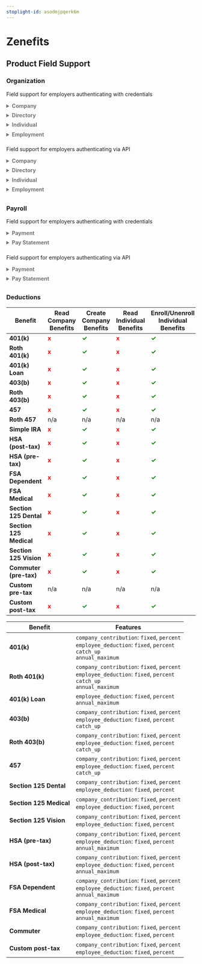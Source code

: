 ```yaml
---
stoplight-id: asodmjpqerk6m
---
```


# Zenefits

<!--## Initial Integration Set Up [uncomment to add section]-->

<!--## Employer Onboarding [uncomment to add section]-->

## Product Field Support

### Organization
<!--
type: tab
title: Credentials
-->
Field support for employers authenticating with credentials
<details style="color:#737373;padding-bottom:0.6em">
<summary><h4 style="display:inline">Company</strong></summary>


  Field | Support
  ---- | -----
  `id` | <strong><span style="color:green">✓</span></strong>
  `legal_name` | <strong><span style="color:green">✓</span></strong>
  `entity.type` | <strong><span style="color:green">✓</span></strong>
  `entity.subtype` | <strong><span style="color:green">✓</span></strong>
  `primary_email` | <strong><span style="color:green">✓</span></strong>
  `primary_phone_number` | <strong><span style="color:green">✓</span></strong>
  `ein` | <strong><span style="color:green">✓</span></strong>
  `departments[].name` | <strong><span style="color:green">✓</span></strong>
  `departments[].parent`| <strong><span style="color:green">✓</span></strong>
  `departments[].parent.name`| <strong><span style="color:green">✓</span></strong>
  `locations[].line1` | <strong><span style="color:green">✓</span></strong>
  `locations[].line2` | <strong><span style="color:green">✓</span></strong>
  `locations[].city` | <strong><span style="color:green">✓</span></strong>
  `locations[].state` | <strong><span style="color:green">✓</span></strong>
  `locations[].postal_code` | <strong><span style="color:green">✓</span></strong>
  `locations[].country` | <strong><span style="color:green">✓</span></strong>
  `accounts[].routing_number` | <strong><span style="color:green">✓</span></strong>
  `accounts[].account_name` | <strong><span style="color:green">✓</span></strong>
  `accounts[].institution_name` | <strong><span style="color:green">✓</span></strong>
  `accounts[].account_type` | <strong><span style="color:green">✓</span></strong>
  `accounts[].account_number` | <strong><span style="color:green">✓</span></strong>

</details>

<details style="color:#737373;padding-bottom:0.6em">
<summary><h4 style="display:inline">Directory</strong></summary>

  Field | Support
  --- | ---
  `id` | <strong><span style="color:green">✓</span></strong>
  `first_name` | <strong><span style="color:green">✓</span></strong>
  `middle_name` | <strong><span style="color:green">✓</span></strong>
  `last_name` | <strong><span style="color:green">✓</span></strong>
  `manager.id` | <strong><span style="color:green">✓</span></strong>
  `department.name` | <strong><span style="color:green">✓</span></strong>
  `is_active` | <strong><span style="color:green">✓</span></strong>

</details>

<details style="color:#737373;padding-bottom:0.6em">
<summary><h4 style="display:inline">Individual</strong></summary>


  Field | Support
  --- | ---
  `id` | <strong><span style="color:green">✓</span></strong>
  `first_name` | <strong><span style="color:green">✓</span></strong>
  `middle_name` | <strong><span style="color:green">✓</span></strong>
  `last_name` | <strong><span style="color:green">✓</span></strong>
  `preferred_name` | <strong><span style="color:green">✓</span></strong>
  `emails[].data` | <strong><span style="color:green">✓</span></strong>
  `emails[].type` | <strong><span style="color:green">✓</span></strong>
  `phone_numbers[].data` | <strong><span style="color:green">✓</span></strong>
  `phone_numbers[].type` | <strong><span style="color:green">✓</span></strong>
  `dob` | <strong><span style="color:green">✓</span></strong>
  `residence.line1` | <strong><span style="color:green">✓</span></strong>
  `residence.line2` | <strong><span style="color:green">✓</span></strong>
  `residence.city` | <strong><span style="color:green">✓</span></strong>
  `residence.state` | <strong><span style="color:green">✓</span></strong>
  `residence.postal_code` | <strong><span style="color:green">✓</span></strong>
  `residence.country` | <strong><span style="color:green">✓</span></strong>
  `gender` | <strong><span style="color:grey">-</span></strong>
  `ethnicity` | <strong><span style="color:grey">-</span></strong>
  `ssn` | <strong><span style="color:green">✓</span></strong>
  `encrypted_ssn` | <strong><span style="color:grey">-</span></strong>

</details>

<details style="color:#737373;padding-bottom:0.6em">
<summary><h4 style="display:inline">Employment</strong></summary>


  Field | Support
  --- | ---
  `id` | <strong><span style="color:green">✓</span></strong>
  `source_id` | <strong><span style="color:green">✓</span></strong>
  `first_name` | <strong><span style="color:green">✓</span></strong>
  `middle_name` | <strong><span style="color:green">✓</span></strong>
  `last_name` | <strong><span style="color:green">✓</span></strong>
  `title` | <strong><span style="color:green">✓</span></strong>
  `manager.id` | <strong><span style="color:green">✓</span></strong>
  `department.name` | <strong><span style="color:green">✓</span></strong>
  `employment.type` | <strong><span style="color:green">✓</span></strong>
  `employment.subtype` | <strong><span style="color:green">✓</span></strong>
  `start_date` | <strong><span style="color:green">✓</span></strong>
  `end_date` | <strong><span style="color:green">✓</span></strong>
  `is_active` | <strong><span style="color:green">✓</span></strong>
  `location.line1` | <strong><span style="color:green">✓</span></strong>
  `location.line2` | <strong><span style="color:green">✓</span></strong>
  `location.city` | <strong><span style="color:green">✓</span></strong>
  `location.state` | <strong><span style="color:green">✓</span></strong>
  `location.postal_code` | <strong><span style="color:green">✓</span></strong>
  `location.country` | <strong><span style="color:green">✓</span></strong>
  `income.unit` | <strong><span style="color:green">✓</span></strong>
  `income.amount` | <strong><span style="color:green">✓</span></strong>
  `income.currency` | <strong><span style="color:green">✓</span></strong>
  `income_history` | <strong><span style="color:green">✓</span></strong>
  `class_code` | <strong><span style="color:grey">-</span></strong>
  `custom_fields` | <strong><span style="color:green">✓</span></strong>

</details>

<!--
type: tab
title: API
-->
Field support for employers authenticating via API
<details style="color:#737373;padding-bottom:0.6em">
<summary><h4 style="display:inline">Company</strong></summary>


  Field | Support
  ---- | -----
  `id` | <strong><span style="color:green">✓</span></strong>
  `legal_name` | <strong><span style="color:green">✓</span></strong>
  `entity.type` | <strong><span style="color:green">✓</span></strong>
  `entity.subtype` | <strong><span style="color:grey">-</span></strong>
  `primary_email` | <strong><span style="color:grey">-</span></strong>
  `primary_phone_number` | <strong><span style="color:grey">-</span></strong>
  `ein` | <strong><span style="color:green">✓</span></strong>
  `departments[].name` | <strong><span style="color:green">✓</span></strong>
  `departments[].parent`| <strong><span style="color:green">✓</span></strong>
  `departments[].parent.name`| <strong><span style="color:green">✓</span></strong>
  `locations[].line1` | <strong><span style="color:green">✓</span></strong>
  `locations[].line2` | <strong><span style="color:green">✓</span></strong>
  `locations[].city` | <strong><span style="color:green">✓</span></strong>
  `locations[].state` | <strong><span style="color:green">✓</span></strong>
  `locations[].postal_code` | <strong><span style="color:green">✓</span></strong>
  `locations[].country` | <strong><span style="color:green">✓</span></strong>
  `accounts[].routing_number` | <strong><span style="color:green">✓</span></strong>
  `accounts[].account_name` | <strong><span style="color:grey">-</span></strong>
  `accounts[].institution_name` | <strong><span style="color:green">✓</span></strong>
  `accounts[].account_type` | <strong><span style="color:green">✓</span></strong>
  `accounts[].account_number` | <strong><span style="color:green">✓</span></strong>

</details>

<details style="color:#737373;padding-bottom:0.6em">
<summary><h4 style="display:inline">Directory</strong></summary>

  Field | Support
  --- | ---
  `id` | <strong><span style="color:green">✓</span></strong>
  `first_name` | <strong><span style="color:green">✓</span></strong>
  `middle_name` | <strong><span style="color:grey">-</span></strong>
  `last_name` | <strong><span style="color:green">✓</span></strong>
  `manager.id` | <strong><span style="color:green">✓</span></strong>
  `department.name` | <strong><span style="color:green">✓</span></strong>
  `is_active` | <strong><span style="color:green">✓</span></strong>

</details>

<details style="color:#737373;padding-bottom:0.6em">
<summary><h4 style="display:inline">Individual</strong></summary>


  Field | Support
  --- | ---
  `id` | <strong><span style="color:green">✓</span></strong>
  `first_name` | <strong><span style="color:green">✓</span></strong>
  `middle_name` | <strong><span style="color:grey">-</span></strong>
  `last_name` | <strong><span style="color:green">✓</span></strong>
  `preferred_name` | <strong><span style="color:green">✓</span></strong>
  `emails[].data` | <strong><span style="color:green">✓</span></strong>
  `emails[].type` | <strong><span style="color:green">✓</span></strong>
  `phone_numbers[].data` | <strong><span style="color:green">✓</span></strong>
  `phone_numbers[].type` | <strong><span style="color:green">✓</span></strong>
  `dob` | <strong><span style="color:green">✓</span></strong>
  `residence.line1` | <strong><span style="color:green">✓</span></strong>
  `residence.line2` | <strong><span style="color:green">✓</span></strong>
  `residence.city` | <strong><span style="color:green">✓</span></strong>
  `residence.state` | <strong><span style="color:green">✓</span></strong>
  `residence.postal_code` | <strong><span style="color:green">✓</span></strong>
  `residence.country` | <strong><span style="color:green">✓</span></strong>
  `gender` | <strong><span style="color:green">✓</span></strong>
  `ethnicity` | <strong><span style="color:grey">-</span></strong>
  `ssn` | <strong><span style="color:green">✓</span></strong>
  `encrypted_ssn` | <strong><span style="color:grey">-</span></strong>

</details>

<details style="color:#737373;padding-bottom:0.6em">
<summary><h4 style="display:inline">Employment</strong></summary>


  Field | Support
  --- | ---
  `id` | <strong><span style="color:green">✓</span></strong>
  `source_id` | <strong><span style="color:green">✓</span></strong>
  `first_name` | <strong><span style="color:green">✓</span></strong>
  `middle_name` | <strong><span style="color:grey">-</span></strong>
  `last_name` | <strong><span style="color:green">✓</span></strong>
  `title` | <strong><span style="color:green">✓</span></strong>
  `manager.id` | <strong><span style="color:green">✓</span></strong>
  `department.name` | <strong><span style="color:green">✓</span></strong>
  `employment.type` | <strong><span style="color:green">✓</span></strong>
  `employment.subtype` | <strong><span style="color:green">✓</span></strong>
  `start_date` | <strong><span style="color:green">✓</span></strong>
  `end_date` | <strong><span style="color:green">✓</span></strong>
  `is_active` | <strong><span style="color:green">✓</span></strong>
  `location.line1` | <strong><span style="color:green">✓</span></strong>
  `location.line2` | <strong><span style="color:green">✓</span></strong>
  `location.city` | <strong><span style="color:green">✓</span></strong>
  `location.state` | <strong><span style="color:green">✓</span></strong>
  `location.postal_code` | <strong><span style="color:green">✓</span></strong>
  `location.country` | <strong><span style="color:green">✓</span></strong>
  `income.unit` | <strong><span style="color:green">✓</span></strong>
  `income.amount` | <strong><span style="color:green">✓</span></strong>
  `income.currency` | <strong><span style="color:green">✓</span></strong>
  `income_history` | <strong><span style="color:green">✓</span></strong>
  `class_code` | <strong><span style="color:green">✓</span></strong>
  `custom_fields` | <strong><span style="color:green">✓</span></strong>

</details>

<!-- type: tab-end -->


### Payroll

<!--
type: tab
title: Credentials
-->
Field support for employers authenticating with credentials
<details style="color:#737373;padding-bottom:0.6em">
<summary><h4 style="display:inline">Payment</strong></summary>


  Field | Support
  --- | ---
  `id` | <strong><span style="color:green">✓</span></strong>
  `pay_period.start_date` | <strong><span style="color:green">✓</span></strong>
  `pay_period.end_date` | <strong><span style="color:green">✓</span></strong>
  `pay_date` | <strong><span style="color:green">✓</span></strong>
  `debit_date` | <strong><span style="color:grey">-</span></strong>
  `company_debit` | <strong><span style="color:green">✓</span></strong>
  `gross_pay` | <strong><span style="color:green">✓</span></strong>
  `net_pay` | <strong><span style="color:green">✓</span></strong>
  `employer_taxes` | <strong><span style="color:green">✓</span></strong>
  `employee_taxes` | <strong><span style="color:green">✓</span></strong>
  `individual_ids` | <strong><span style="color:green">✓</span></strong>


</details>

<details style="color:#737373;padding-bottom:0.6em">
<summary><h4 style="display:inline">Pay Statement</strong></summary>


  Field | Support
  --- | ---
  `individual_id` | <strong><span style="color:green">✓</span></strong>
  `type` | <strong><span style="color:green">✓</span></strong>
  `payment_method` | <strong><span style="color:green">✓</span></strong>
  `total_hours` | <strong><span style="color:green">✓</span></strong>
  `gross_pay` | <strong><span style="color:green">✓</span></strong>
  `net_pay` | <strong><span style="color:green">✓</span></strong>
  `earnings[].type` | <strong><span style="color:green">✓</span></strong>
  `earnings[].name` | <strong><span style="color:green">✓</span></strong>
  `earnings[].amount` | <strong><span style="color:green">✓</span></strong>
  `earnings[].currency` | <strong><span style="color:green">✓</span></strong>
  `earnings[].hours` | <strong><span style="color:green">✓</span></strong>
  `taxes[].type` | <strong><span style="color:green">✓</span></strong>
  `taxes[].name` | <strong><span style="color:green">✓</span></strong>
  `taxes[].amount` | <strong><span style="color:green">✓</span></strong>
  `taxes[].currency` | <strong><span style="color:grey">-</span></strong>
  `employee_deductions[].type` | <strong><span style="color:green">✓</span></strong>
  `employee_deductions[].name` | <strong><span style="color:green">✓</span></strong>
  `employee_deductions[].amount` | <strong><span style="color:green">✓</span></strong>
  `employee_deductions[].currency` | <strong><span style="color:grey">-</span></strong>
  `employee_deductions[].pre_tax` | <strong><span style="color:green">✓</span></strong>
  `employer_contributions[].type` | <strong><span style="color:green">✓</span></strong>
  `employer_contributions[].name` | <strong><span style="color:green">✓</span></strong>
  `employer_contributions[].amount` | <strong><span style="color:green">✓</span></strong>
  `employer_contributions[].currency` | <strong><span style="color:grey">-</span></strong>

</details>

<!--
type: tab
title: API
-->
Field support for employers authenticating via API
<details style="color:#737373;padding-bottom:0.6em">
<summary><h4 style="display:inline">Payment</strong></summary>


  Field | Support
  --- | ---
  `id` | <strong><span style="color:grey">-</span></strong>
  `pay_period.start_date` | <strong><span style="color:grey">-</span></strong>
  `pay_period.end_date` | <strong><span style="color:grey">-</span></strong>
  `pay_date` | <strong><span style="color:grey">-</span></strong>
  `debit_date` | <strong><span style="color:grey">-</span></strong>
  `company_debit` | <strong><span style="color:grey">-</span></strong>
  `gross_pay` | <strong><span style="color:grey">-</span></strong>
  `net_pay` | <strong><span style="color:grey">-</span></strong>
  `employer_taxes` | <strong><span style="color:grey">-</span></strong>
  `employee_taxes` | <strong><span style="color:grey">-</span></strong>
  `individual_ids` | <strong><span style="color:grey">-</span></strong>


</details>

<details style="color:#737373;padding-bottom:0.6em">
<summary><h4 style="display:inline">Pay Statement</strong></summary>


  Field | Support
  --- | ---
  `individual_id` | <strong><span style="color:grey">-</span></strong>
  `type` | <strong><span style="color:grey">-</span></strong>
  `payment_method` | <strong><span style="color:grey">-</span></strong>
  `total_hours` | <strong><span style="color:grey">-</span></strong>
  `gross_pay` | <strong><span style="color:grey">-</span></strong>
  `net_pay` | <strong><span style="color:grey">-</span></strong>
  `earnings[].type` | <strong><span style="color:grey">-</span></strong>
  `earnings[].name` | <strong><span style="color:grey">-</span></strong>
  `earnings[].amount` | <strong><span style="color:grey">-</span></strong>
  `earnings[].currency` | <strong><span style="color:grey">-</span></strong>
  `earnings[].hours` | <strong><span style="color:grey">-</span></strong>
  `taxes[].type` | <strong><span style="color:grey">-</span></strong>
  `taxes[].name` | <strong><span style="color:grey">-</span></strong>
  `taxes[].amount` | <strong><span style="color:grey">-</span></strong>
  `taxes[].currency` | <strong><span style="color:grey">-</span></strong>
  `employee_deductions[].type` | <strong><span style="color:grey">-</span></strong>
  `employee_deductions[].name` | <strong><span style="color:grey">-</span></strong>
  `employee_deductions[].amount` | <strong><span style="color:grey">-</span></strong>
  `employee_deductions[].currency` | <strong><span style="color:grey">-</span></strong>
  `employee_deductions[].pre_tax` | <strong><span style="color:grey">-</span></strong>
  `employer_contributions[].type` | <strong><span style="color:grey">-</span></strong>
  `employer_contributions[].name` | <strong><span style="color:grey">-</span></strong>
  `employer_contributions[].amount` | <strong><span style="color:grey">-</span></strong>
  `employer_contributions[].currency` | <strong><span style="color:grey">-</span></strong>

</details>

<!-- type: tab-end -->

### Deductions
<!--
type: tab
title: Supported Operations
-->

Benefit | Read Company Benefits | Create Company Benefits | Read Individual Benefits | Enroll/Unenroll Individual Benefits
--------|----------|---------|------------|------------
**401(k)** | <strong><span style="color:red">x</span></strong> | <strong><span style="color:green">✓</span></strong> | <strong><span style="color:red">x</span></strong> | <strong><span style="color:green">✓</span></strong> |
**Roth 401(k)** | <strong><span style="color:red">x</span></strong> | <strong><span style="color:green">✓</span></strong> | <strong><span style="color:red">x</span></strong> | <strong><span style="color:green">✓</span></strong> |
**401(k) Loan** | <strong><span style="color:red">x</span></strong> | <strong><span style="color:green">✓</span></strong> | <strong><span style="color:red">x</span></strong> | <strong><span style="color:green">✓</span></strong> |
**403(b)** | <strong><span style="color:red">x</span></strong> | <strong><span style="color:green">✓</span></strong> | <strong><span style="color:red">x</span></strong> | <strong><span style="color:green">✓</span></strong> |
**Roth 403(b)** | <strong><span style="color:red">x</span></strong> | <strong><span style="color:green">✓</span></strong> | <strong><span style="color:red">x</span></strong> | <strong><span style="color:green">✓</span></strong> |
**457** | <strong><span style="color:red">x</span></strong> | <strong><span style="color:green">✓</span></strong> | <strong><span style="color:red">x</span></strong> | <strong><span style="color:green">✓</span></strong> |
**Roth 457**  | n/a | n/a | n/a | n/a |
**Simple IRA** | <strong><span style="color:red">x</span></strong> | <strong><span style="color:green">✓</span></strong> | <strong><span style="color:red">x</span></strong> | <strong><span style="color:green">✓</span></strong> |
**HSA (post-tax)** | <strong><span style="color:red">x</span></strong> | <strong><span style="color:green">✓</span></strong> | <strong><span style="color:red">x</span></strong> | <strong><span style="color:green">✓</span></strong> |
**HSA (pre-tax)** | <strong><span style="color:red">x</span></strong> | <strong><span style="color:green">✓</span></strong> | <strong><span style="color:red">x</span></strong> | <strong><span style="color:green">✓</span></strong> |
**FSA Dependent** | <strong><span style="color:red">x</span></strong> | <strong><span style="color:green">✓</span></strong> | <strong><span style="color:red">x</span></strong> | <strong><span style="color:green">✓</span></strong> |
**FSA Medical** | <strong><span style="color:red">x</span></strong> | <strong><span style="color:green">✓</span></strong> | <strong><span style="color:red">x</span></strong> | <strong><span style="color:green">✓</span></strong> |
**Section 125 Dental** | <strong><span style="color:red">x</span></strong> | <strong><span style="color:green">✓</span></strong> | <strong><span style="color:red">x</span></strong> | <strong><span style="color:green">✓</span></strong> |
**Section 125 Medical** | <strong><span style="color:red">x</span></strong> | <strong><span style="color:green">✓</span></strong> | <strong><span style="color:red">x</span></strong> | <strong><span style="color:green">✓</span></strong> |
**Section 125 Vision** | <strong><span style="color:red">x</span></strong> | <strong><span style="color:green">✓</span></strong> | <strong><span style="color:red">x</span></strong> | <strong><span style="color:green">✓</span></strong> |
**Commuter (pre-tax)** | <strong><span style="color:red">x</span></strong> | <strong><span style="color:green">✓</span></strong> | <strong><span style="color:red">x</span></strong> | <strong><span style="color:green">✓</span></strong> |
**Custom pre-tax** | n/a | n/a | n/a | n/a |
**Custom post-tax** | <strong><span style="color:red">x</span></strong> | <strong><span style="color:green">✓</span></strong> | <strong><span style="color:red">x</span></strong> | <strong><span style="color:green">✓</span></strong> |

<!--
type: tab
title: Supported Features
-->

Benefit | Features
--------|----------
**401(k)** | `company_contribution`: `fixed`, `percent`<br>`employee_deduction`: `fixed`, `percent`<br>`catch_up`<br>`annual_maximum`
**Roth 401(k)** | `company_contribution`: `fixed`, `percent`<br>`employee_deduction`: `fixed`, `percent`<br>`catch_up`<br>`annual_maximum`
**401(k) Loan** | `employee_deduction`: `fixed`, `percent`<br>`annual_maximum`
**403(b)** | `company_contribution`: `fixed`, `percent`<br>`employee_deduction`: `fixed`, `percent`<br>`catch_up`<br>
**Roth 403(b)**| `company_contribution`: `fixed`, `percent`<br>`employee_deduction`: `fixed`, `percent`<br>`catch_up`<br>
**457** | `company_contribution`: `fixed`, `percent`<br>`employee_deduction`: `fixed`, `percent`<br>`catch_up`<br>
**Section 125 Dental** | `company_contribution`: `fixed`, `percent`<br>`employee_deduction`: `fixed`, `percent`<br>
**Section 125 Medical**| `company_contribution`: `fixed`, `percent`<br>`employee_deduction`: `fixed`, `percent`<br>
**Section 125 Vision** | `company_contribution`: `fixed`, `percent`<br>`employee_deduction`: `fixed`, `percent`<br>
**HSA (pre-tax)**| `company_contribution`: `fixed`, `percent`<br>`employee_deduction`: `fixed`, `percent`<br>`annual_maximum`
**HSA (post-tax)**| `company_contribution`: `fixed`, `percent`<br>`employee_deduction`: `fixed`, `percent`<br>`annual_maximum`
**FSA Dependent** | `company_contribution`: `fixed`, `percent`<br>`employee_deduction`: `fixed`, `percent`<br>`annual_maximum`
**FSA Medical** | `company_contribution`: `fixed`, `percent`<br>`employee_deduction`: `fixed`, `percent`<br>`annual_maximum`
**Commuter** | `company_contribution`: `fixed`, `percent`<br>`employee_deduction`: `fixed`, `percent`<br>
**Custom post-tax** | `company_contribution`: `fixed`, `percent`<br>`employee_deduction`: `fixed`, `percent`<br>

<!-- type: tab-end -->
